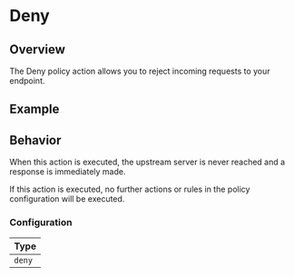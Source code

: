 
# Deny

## Overview

The Deny policy action allows you to reject incoming requests to your endpoint.

## Example

<ExampleTCP />

## Behavior

When this action is executed, the upstream server is never reached and a response is immediately made.

If this action is executed, no further actions or rules in the policy configuration will be executed.

### Configuration

| Type   |
| ------ |
| `deny` |
